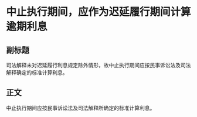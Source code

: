 # 中止执行期间，应作为迟延履行期间计算逾期利息
## 副标题
司法解释未对迟延履行利息规定除外情形，故中止执行期间应按民事诉讼法及司法解释确定的标准计算利息。
## 正文
中止执行期间应按民事诉讼法及司法解释所确定的标准计算利息。